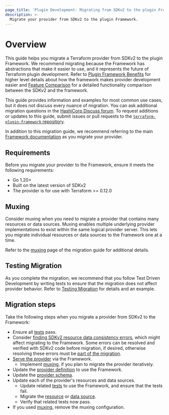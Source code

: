```yaml
---
page_title: 'Plugin Development: Migrating from SDKv2 to the plugin Framework'
description: >-
  Migrate your provider from SDKv2 to the plugin Framework.
---
```


# Overview

This guide helps you migrate a Terraform provider from SDKv2 to the plugin Framework. We recommend migrating because the Framework has abstractions that make it easier to use, and it represents the future of Terraform plugin development. Refer to [Plugin Framework Benefits](/terraform/plugin/framework-benefits) for higher level details about how the framework makes provider development easier and [Feature Comparison](/terraform/plugin/framework/migrating/benefits) for a detailed functionality comparison between the SDKv2 and the framework.

This guide provides information and examples for most common use cases, but it does not discuss every nuance of migration. You can ask additional migration questions in the [HashiCorp Discuss forum](https://discuss.hashicorp.com/c/terraform-providers/tf-plugin-sdk/43). To request additions or updates to this guide, submit issues or pull requests to the [`terraform-plugin-framework` repository](https://github.com/hashicorp/terraform-plugin-framework).

In addition to this migration guide, we recommend referring to the main [Framework documentation](/terraform/plugin/framework) as you migrate your provider.

## Requirements

Before you migrate your provider to the Framework, ensure it meets the following requirements:

- Go 1.20+
- Built on the latest version of SDKv2
- The provider is for use with Terraform >= 0.12.0

## Muxing

Consider muxing when you need to migrate a provider that contains many resources or data sources. Muxing enables multiple underlying provider implementations to exist within the same logical provider server. This lets you migrate individual resources or data sources to the Framework one at a time.

Refer to the [muxing](/terraform/plugin/framework/migrating/mux) page of the migration guide for additional details.

## Testing Migration

As you complete the migration, we recommend that you follow Test Driven Development by writing tests to ensure that the migration does not affect provider behavior. Refer to [Testing Migration](/terraform/plugin/framework/migrating/testing#testing-migration) for details and an example.


## Migration steps

Take the following steps when you migrate a provider from SDKv2 to the Framework:

- Ensure all [tests](/terraform/plugin/framework/migrating/testing#testing-migration) pass.
- Consider [finding SDKv2 resource data consistency errors](/terraform/plugin/sdkv2/resources/data-consistency-errors), which might affect migrating to the Framework. Some errors can be resolved and verified with SDKv2 code before migration, if desired, otherwise resolving these errors must be [part of the migration](/terraform/plugin/framework/migrating/resources/crud#resolving-data-consistency-errors).
- [Serve the provider](/terraform/plugin/framework/migrating/providers#serving-the-provider) via the Framework.
  - Implement [muxing](/terraform/plugin/framework/migrating/mux), if you plan to migrate the provider iteratively.
- Update the [provider definition](/terraform/plugin/framework/migrating/providers#provider-definition) to use the Framework.
- Update the [provider schema](/terraform/plugin/framework/migrating/providers#provider-schema).
- Update each of the provider's resources and data sources.
  - Update related [tests](/terraform/plugin/framework/migrating/testing) to use the Framework, and ensure that the tests fail.
  - Migrate the [resource](/terraform/plugin/framework/migrating/resources) or [data source](/terraform/plugin/framework/migrating/data-sources).
  - Verify that related tests now pass.
- If you used [muxing](/terraform/plugin/framework/migrating/mux), remove the muxing configuration.
